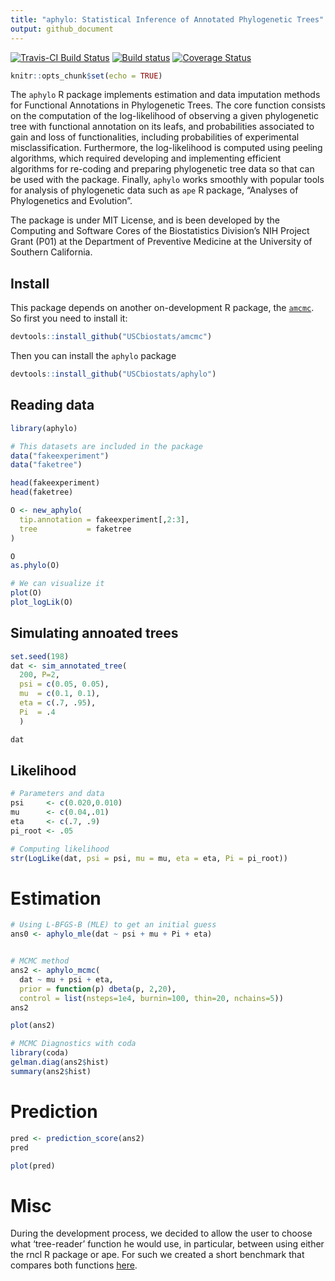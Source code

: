 ```yaml
---
title: "aphylo: Statistical Inference of Annotated Phylogenetic Trees"
output: github_document
---
```


[![Travis-CI Build Status](https://travis-ci.org/USCbiostats/aphylo.svg?branch=master)](https://travis-ci.org/USCbiostats/aphylo)
[![Build status](https://ci.appveyor.com/api/projects/status/1xpgpv10yifojyab?svg=true)](https://ci.appveyor.com/project/gvegayon/phylogenetic)
[![Coverage Status](https://codecov.io/gh/USCbiostats/aphylo/branch/master/graph/badge.svg)](https://codecov.io/gh/USCbiostats/aphylo)


```r
knitr::opts_chunk$set(echo = TRUE)
```

The `aphylo` R package implements estimation and data imputation methods for Functional Annotations in Phylogenetic Trees. The core function consists on the computation of the log-likelihood of observing a given phylogenetic tree with functional annotation on its leafs, and probabilities associated to gain and loss of functionalities, including probabilities of experimental misclassification. Furthermore, the log-likelihood is computed using peeling algorithms, which required developing and implementing efficient algorithms for re-coding and preparing phylogenetic tree data so that can be used with the package. Finally, `aphylo` works smoothly with popular tools for analysis of phylogenetic data such as `ape` R package, "Analyses of Phylogenetics and Evolution".

The package is under MIT License, and is been developed by the Computing and Software Cores of the Biostatistics Division's NIH Project Grant (P01) at the Department of Preventive Medicine at the University of Southern California.

## Install

This package depends on another on-development R package, the [`amcmc`](https://github.com/USCbiostats/amcmc). So first you need to install it:

```r
devtools::install_github("USCbiostats/amcmc")
```

Then you can install the `aphylo` package

```r
devtools::install_github("USCbiostats/aphylo")
```

## Reading data

```r
library(aphylo)
```


```r

# This datasets are included in the package
data("fakeexperiment")
data("faketree")

head(fakeexperiment)
head(faketree)
```

```r
O <- new_aphylo(
  tip.annotation = fakeexperiment[,2:3],
  tree           = faketree
)

O
as.phylo(O)

# We can visualize it
plot(O)
plot_logLik(O)
```

## Simulating annoated trees

```r
set.seed(198)
dat <- sim_annotated_tree(
  200, P=2, 
  psi = c(0.05, 0.05),
  mu  = c(0.1, 0.1),
  eta = c(.7, .95),
  Pi  = .4
  )

dat
```


## Likelihood


```r
# Parameters and data
psi     <- c(0.020,0.010)
mu      <- c(0.04,.01)
eta     <- c(.7, .9)
pi_root <- .05

# Computing likelihood
str(LogLike(dat, psi = psi, mu = mu, eta = eta, Pi = pi_root))

```

# Estimation

```r
# Using L-BFGS-B (MLE) to get an initial guess
ans0 <- aphylo_mle(dat ~ psi + mu + Pi + eta)


# MCMC method
ans2 <- aphylo_mcmc(
  dat ~ mu + psi + eta,
  prior = function(p) dbeta(p, 2,20),
  control = list(nsteps=1e4, burnin=100, thin=20, nchains=5))
ans2

plot(ans2)
```

```r
# MCMC Diagnostics with coda
library(coda)
gelman.diag(ans2$hist)
summary(ans2$hist)
```


# Prediction 

```r
pred <- prediction_score(ans2)
pred

plot(pred)
```

# Misc

During the development process, we decided to allow the user to choose what 'tree-reader' function he would use, in particular, between using either the rncl R package or ape. For such we created a short benchmark that compares both functions [here](playground/ape_now_supports_singletons.md).